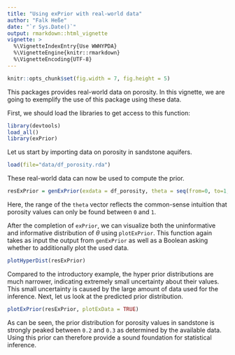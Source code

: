 ```yaml
---
title: "Using exPrior with real-world data"
author: "Falk Heße"
date: "`r Sys.Date()`"
output: rmarkdown::html_vignette
vignette: >
  %\VignetteIndexEntry{Use WWHYPDA}
  %\VignetteEngine{knitr::rmarkdown}
  %\VignetteEncoding{UTF-8}
---
```


```r
knitr::opts_chunk$set(fig.width = 7, fig.height = 5)
```

This packages provides real-world data on porosity. In this vignette, we are going to exemplify the use of this package using these data.

First, we should load the libraries to get access to this function:

```r
library(devtools)
load_all()
library(exPrior)
```

Let us start by importing data on porosity in sandstone aquifers.
 
```r
load(file="data/df_porosity.rda")
```
  
These real-world data can now be used to compute the prior.

```r
resExPrior = genExPrior(exdata = df_porosity, theta = seq(from=0, to=1, by=0.01))
```

Here, the range of the `theta` vector reflects the common-sense intuition that porosity values can only be found between `0` and `1`.

After the completion of `exPrior`, we can visualize both the uninformative and informative distribution of $\theta$ using `plotExPrior`. This function again takes as input the output from `genExPrior` as well as a Boolean asking whether to additionally plot the used data.

```r
plotHyperDist(resExPrior)
```

Compared to the introductory example, the hyper prior distributions are much narrower, indicating extremely small uncertainty about their values. This small uncertainty is caused by the large amount of data  used for the inference. Next, let us look at the predicted prior distribution.

```r
plotExPrior(resExPrior, plotExData = TRUE)
```

As can be seen, the prior distribution for porosity values in sandstone is strongly peaked between `0.2` and `0.3` as determined by the available data. Using this prior can therefore provide a sound foundation for statistical inference. 


<!-- # From the vignette generated by default -->

<!-- Vignettes are long form documentation commonly included in packages. Because they are part of the distribution of the package, they need to be as compact as possible. The `html_vignette` output type provides a custom style sheet (and tweaks some options) to ensure that the resulting html is as small as possible. The `html_vignette` format: -->

<!-- - Never uses retina figures -->
<!-- - Has a smaller default figure size -->
<!-- - Uses a custom CSS stylesheet instead of the default Twitter Bootstrap style -->

<!-- ## Vignette Info -->

<!-- Note the various macros within the `vignette` section of the metadata block above. These are required in order to instruct R how to build the vignette. Note that you should change the `title` field and the `\VignetteIndexEntry` to match the title of your vignette. -->

<!-- ## Styles -->

<!-- The `html_vignette` template includes a basic CSS theme. To override this theme you can specify your own CSS in the document metadata as follows: -->

<!--     output: -->
<!--       rmarkdown::html_vignette: -->
<!--         css: mystyles.css -->

<!-- ## Figures -->

<!-- The figure sizes have been customised so that you can easily put two images side-by-side. -->

<!-- ```{r, fig.show='hold'} -->
<!-- plot(1:10) -->
<!-- plot(10:1) -->
<!-- ``` -->

<!-- You can enable figure captions by `fig_caption: yes` in YAML: -->

<!--     output: -->
<!--       rmarkdown::html_vignette: -->
<!--         fig_caption: yes -->

<!-- Then you can use the chunk option `fig.cap = "Your figure caption."` in **knitr**. -->

<!-- ## More Examples -->

<!-- You can write math expressions, e.g. $Y = X\beta + \epsilon$, footnotes^[A footnote here.], and tables, e.g. using `knitr::kable()`. -->

<!-- ```{r, echo=FALSE, results='asis'} -->
<!-- knitr::kable(head(mtcars, 10)) -->
<!-- ``` -->

<!-- Also a quote using `>`: -->

<!-- > "He who gives up [code] safety for [code] speed deserves neither." -->
<!-- ([via](https://twitter.com/hadleywickham/status/504368538874703872)) -->
